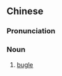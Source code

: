 ==Chinese==
{{zh-forms|s=军号}}

===Pronunciation===
{{zh-pron
|m=jūnhào,er=y
|c=gwan1 hou6
|cat=n
}}

===Noun===
{{zh-noun}}

# [[bugle]]